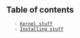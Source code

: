 == Table of contents ==
	- [[kernel/kernel|Kernel stuff]]
	- [[installing-stuff/installing-stuff|Installing stuff]]
